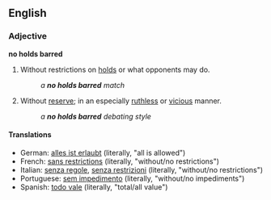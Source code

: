 ==English==

===Adjective===
'''no holds barred'''

# {{wrestling}} Without restrictions on [[hold]]s or what opponents may do.
#: ''a '''no holds barred''' match''
# {{idiomatic}} Without [[reserve]]; in an especially [[ruthless]] or [[vicious]] manner.
#: ''a '''no holds barred''' debating style''

====Translations====

*German: [[alles ist erlaubt]] (literally, "all is allowed")
*French: [[sans restrictions]] (literally, "without/no restrictions")
*Italian: [[senza regole]], [[senza restrizioni]] (literally, "without/no restrictions")
*Portuguese: [[sem impedimento]]  (literally, "without/no impediments")
*Spanish: [[todo vale]] (literally, "total/all value")
